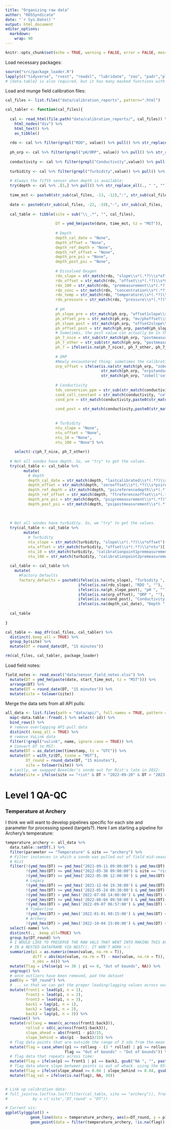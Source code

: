 ```yaml
---
title: "Organizing raw data"
author: "ROSSyndicate"
date: "`r Sys.Date()`"
output: html_document
editor_options: 
  markdown: 
    wrap: 90
---
```


```r
knitr::opts_chunk$set(echo = TRUE, warning = FALSE, error = FALSE, message = FALSE)
```

Load necessary packages:

```r
source("src/package_loader.R")
lapply(c("tidyverse", "rvest", "readxl", "lubridate", "zoo", "padr","plotly"), package_loader)
# {data.table} is also required, but it has many masked functions with tidyverse that I'll need to explore more in depth.
```

Load and munge field calibration files:

```r
cal_files <- list.files("data/calibration_reports", pattern=".html")

cal_tabler <- function(cal_files){
  
  cal <- read_html(file.path("data/calibration_reports/", cal_files)) %>%
    html_nodes("div") %>%
    html_text() %>%
    as_tibble()
  
  rdo <- cal %>% filter(grepl("RDO", value)) %>% pull() %>% str_replace_all(., " ", "") %>% tolower()
  
  ph_orp <- cal %>% filter(grepl("pH/ORP", value)) %>% pull() %>% str_replace_all(., " ", "") %>% tolower()
  
  conductivity <- cal %>% filter(grepl("Conductivity",value)) %>% pull() %>% str_replace_all(., " ", "") %>% tolower()
  
  turbidity <- cal %>% filter(grepl("Turbidity",value)) %>% pull() %>% str_replace_all(., " ", "") %>% tolower()
  
  # Always the fifth sensor when depth is available:
  try(depth <- cal %>% .[5,] %>% pull() %>% str_replace_all(., " ", "") %>% tolower())
  
  time_mst <- paste0(str_sub(cal_files, -13, -12),":", str_sub(cal_files, -11, -10))
  
  date <- paste0(str_sub(cal_files, -22, -19),"-", str_sub(cal_files, -18, -17),"-", str_sub(cal_files, -16, -15))
  
  cal_table <- tibble(site = sub("\\_.*", "", cal_files),
                      
                      DT = ymd_hm(paste(date, time_mst, tz = "MST")),
                      
                      # Depth
                      depth_cal_date = "None",
                      depth_offset = "None",
                      depth_ref_depth = "None",
                      depth_ref_offset = "None",
                      depth_pre_psi = "None",
                      depth_post_psi = "None",
                      
                      # Dissolved Oxygen
                      rdo_slope = str_match(rdo, "slope\\s*(.*?)\\s*offset")[,2],
                      rdo_offset = str_match(rdo, "offset\\s*(.*?)\\s*mg/l")[,2],
                      rdo_100 = str_match(rdo, "premeasurement\\s*(.*?)\\s*%satpost")[,2],
                      rdo_conc = str_match(rdo, "concentration\\s*(.*?)\\s*mg/lpremeasurement")[,2],
                      rdo_temp = str_match(rdo, "temperature\\s*(.*?)\\s*°c")[,2],
                      rdo_pressure = str_match(rdo, "pressure\\s*(.*?)\\s*mbar")[,2],
                      
                      # pH
                      ph_slope_pre = str_match(ph_orp, "offset1slope\\s*(.*?)\\s*mv/ph")[,2],
                      ph_offset_pre = str_match(ph_orp, "mv/phoffset\\s*(.*?)\\s*mvslopeandoffset2")[,2],
                      ph_slope_post = str_match(ph_orp, "offset2slope\\s*(.*?)\\s*mv/ph")[,2],
                      ph_offset_post = str_match(ph_orp, paste0(ph_slope_post,"mv/phoffset\\s*(.*?)\\s*mvorporp"))[,2],
                      # Sometimes, the post value can actually be in the high 6 pH... therefore the post measurement regex matching text is conditional
                      ph_7_nice = str_sub(str_match(ph_orp, "postmeasurementph7\\s*(.*?)\\s*mvcal")[,2], 10, nchar(str_match(ph_orp, "postmeasurementph7\\s*(.*?)\\s*mvcal")[,2])),
                      ph_7_other = str_sub(str_match(ph_orp, "postmeasurementph6\\s*(.*?)\\s*mvcal")[,2], 10, nchar(str_match(ph_orp, "postmeasurementph6\\s*(.*?)\\s*mvcal")[,2])),
                      ph_7 = ifelse(is.na(ph_7_nice), ph_7_other, ph_7_nice),
                      
                      # ORP
                      #Newly encountered thing: sometimes the calibration report calls the ORP standard Zobell's, sometimes it's just called "ORP Standard":
                      orp_offset = ifelse(is.na(str_match(ph_orp, "zobell'soffset\\s*(.*?)\\s*mvtemperature")[,2]),
                                          str_match(ph_orp, "orpstandardoffset\\s*(.*?)\\s*mvtemperature")[,2],
                                          str_match(ph_orp, "zobell'soffset\\s*(.*?)\\s*mvtemperature")[,2]),
                      
                      # Conductivity
                      tds_conversion_ppm = str_sub(str_match(conductivity, "tdsconversionfactor\\s*(.*?)\\s*cellconstant")[,2], 6, nchar(str_match(conductivity, "tdsconversionfactor\\s*(.*?)\\s*cellconstant")[,2])),
                      cond_cell_constant = str_match(conductivity, "cellconstant\\s*(.*?)\\s*referencetemperature")[,2],
                      cond_pre = str_match(conductivity,paste0(str_match(conductivity,
                                                                         "premeasurementactual\\s*(.*?)\\s*specificconductivity")[,2],"specificconductivity\\s*(.*?)\\s*µs/cmpost"))[,2],
                      cond_post = str_match(conductivity,paste0(str_match(conductivity,
                                                                          "postmeasurementactual\\s*(.*?)\\s*specificconductivity")[,2],"specificconductivity\\s*(.*?)\\s*µs/cm"))[,2],
                      
                      # Turbidity
                      ntu_slope = "None",
                      ntu_offset = "None",
                      ntu_10 = "None",
                      ntu_100 = "None") %>%
    
    select(-c(ph_7_nice, ph_7_other))
  
  # Not all sondes have depth. So, we "try" to get the values.
  try(cal_table <- cal_table %>%
        mutate(
          # Depth
          depth_cal_date = str_match(depth, "lastcalibrated\\s*(.*?)\\s*calibrationdetails")[,2],
          depth_offset = str_match(depth, "zerooffset\\s*(.*?)\\s*psireferencedepth")[,2],
          depth_ref_depth = str_match(depth, "psireferencedepth\\s*(.*?)\\s*ftreferenceoffset")[,2],
          depth_ref_offset = str_match(depth, "ftreferenceoffset\\s*(.*?)\\s*psipremeasurement")[,2],
          depth_pre_psi = str_match(depth, "psipremeasurement\\s*(.*?)\\s*psipostmeasurement")[,2],
          depth_post_psi = str_match(depth, "psipostmeasurement\\s*(.*?)\\s*psi")[,2]))
  
  
  
  # Not all sondes have turbidity. So, we "try" to get the values.
  try(cal_table <- cal_table %>%
        mutate(     
          # Turbidity
          ntu_slope = str_match(turbidity, "slope\\s*(.*?)\\s*offset")[,2],
          ntu_offset = str_match(turbidity, "offset\\s*(.*?)\\s*ntu")[,2],
          ntu_10 = str_match(turbidity, "calibrationpoint1premeasurement\\s*(.*?)\\s*ntupost")[,2],
          ntu_100 = str_match(turbidity, "calibrationpoint2premeasurement\\s*(.*?)\\s*ntupost")[,2]))
  
  cal_table <- cal_table %>%
    mutate(
      #Factory Defaults
      factory_defaults = paste0(ifelse(is.na(ntu_slope), "Turbidity ", ""),
                                ifelse(is.na(rdo_slope), "RDO ", ""),
                                ifelse(is.na(ph_slope_post), "pH ", ""),
                                ifelse(is.na(orp_offset), "ORP ", ""),
                                ifelse(is.na(cond_post), "Conductivity ", ""),
                                ifelse(is.na(depth_cal_date), "Depth ", "")))
  
  cal_table
  
}

cal_table <- map_dfr(cal_files, cal_tabler) %>%
  distinct(.keep_all = TRUE) %>%
  group_by(site) %>%
  mutate(DT = round_date(DT, "15 minutes"))

rm(cal_files, cal_tabler, package_loader)
```

Load field notes:

```r
field_notes <- read_excel("data/sensor_field_notes.xlsx") %>%
  mutate(DT = ymd_hm(paste(date, start_time_mst, tz = "MST"))) %>%
  arrange(DT) %>%
  mutate(DT = round_date(DT, "15 minutes")) %>%
  mutate(site = tolower(site))
```

Merge the data sets from all API pulls:

```r
all_data <- list.files(path = "data/api/", full.names = TRUE, pattern = "*.csv") %>%
  map(~data.table::fread(.) %>% select(-id)) %>%
  bind_rows() %>%
  # remove overlapping API-pull data
  distinct(.keep_all = TRUE) %>%
  # remove VuLink data
  filter(!grepl("vulink", name, ignore.case = TRUE)) %>%
  # Convert DT to MST:
  mutate(DT = as_datetime(timestamp, tz = "UTC")) %>%
  mutate(DT = with_tz(DT, tzone = "MST"),
         DT_round = round_date(DT, "15 minutes"),
         site = tolower(site)) %>%
  # Lastly, we swapped Boxelder's sonde out for Rist's late in 2022:
  mutate(site = ifelse(site == "rist" & DT > "2022-09-20" & DT < "2023-01-01", "boxelder", site))
```

# Level 1 QA-QC

### Temperature at Archery

I think we will want to develop pipelines specific for each site and parameter for
processing speed (targets?). Here I am starting a pipeline for Archery's temperature:

```r
temperature_archery <- all_data %>%
  data.table::setDT(.) %>%
  filter(parameter == "Temperature" & site == "archery") %>%
  # Filter instances in which a sonde was pulled out of field mid-season (basically a backup filter in case a sonde was pulled out of water but the log didn't get stopped):
  # Rist
  filter(!(ymd_hms(DT) >= ymd_hms("2021-09-11 09:00:00") & ymd_hms(DT) <= ymd_hms("2022-04-22 14:00:00") & site == "rist"),
         !(ymd_hms(DT) <= ymd_hms("2022-05-30 09:00:00") & site == "rist"),
         !(ymd_hms(DT) >= ymd_hms('2022-05-06 12:00:00') & ymd_hms(DT) <= ymd_hms('2022-05-09 14:30:00') & site == "rist"),
         # Legacy
         !(ymd_hms(DT) >= ymd_hms('2021-12-04 19:30:00') & ymd_hms(DT) < ymd_hms('2022-04-06 17:30:00') & site == "legacy"),
         !(ymd_hms(DT) >= ymd_hms('2022-05-24 09:30:00') & ymd_hms(DT) < ymd_hms('2022-06-01 13:30:00') & site == "legacy"),
         !(ymd_hms(DT) > ymd_hms('2022-07-08 14:00:00') & ymd_hms(DT) <= ymd_hms('2022-07-12 10:00:00') & site == "legacy"),
         !(ymd_hms(DT) >= ymd_hms('2022-08-04 09:50:00') & ymd_hms(DT) <= ymd_hms('2022-08-25 16:15:00') & site == "legacy"),
         !(ymd_hms(DT) > ymd_hms('2022-09-07 06:57:00') & ymd_hms(DT) <= ymd_hms('2022-09-18 07:00:00') & site == "legacy"),
         # Timberline
         !(ymd_hms(DT) > ymd_hms('2022-01-01 08:15:00') & ymd_hms(DT) <= ymd_hms('2022-04-06 08:15:00') & site == "timberline"),
         # Archery
         !(ymd_hms(DT) > ymd_hms('2022-10-04 15:00:00') & ymd_hms(DT) <= ymd_hms('2022-10-07 16:00:00') & site == "archery")) %>%
  select(-name) %>%
  distinct(., .keep_all=TRUE) %>%
  group_by(DT_round) %>%
  # I WOULD LIKE TO PRESERVE THE RAW VALS THAT WENT INTO MAKING THIS AVERAGE
  # IN A NESTED DATAFRAME VIA NEST(). IT WON'T WORK >:(
  summarize(p1 = as.numeric(mean(value, na.rm = T)),
            diff = abs(min(value, na.rm = T) - max(value, na.rm = T)),
            n_obs = n()) %>%
  mutate(flag = ifelse(p1 >= 30 | p1 <= 0, "Out of bounds", NA)) %>%
  ungroup() %>%
  # once outliers have been removed, pad the dataset
  pad(by = "DT_round") %>%
  # ... so that we can get the proper leading/lagging values across our entire timeseries:
  mutate(front1 = lead(p1, n = 1),
         front2 = lead(p1, n = 2),
         front3 = lead(p1, n = 3),
         back1 = lag(p1, n = 1),
         back2 = lag(p1, n = 2),
         back3 = lag(p1, n = 3)) %>%
  rowwise() %>%
  mutate(rollavg = mean(c_across(front1:back3)),
         rollsd = sd(c_across(front1:back3)),
         slope_ahead = abs(front1 - p1)/15,
         slope_behind = abs(p1 - back1)/15) %>%
  # flag data points that are outside the range of 3 sds from the mean of previous + future 3 data points:
  mutate(flag = case_when((p1 <= rollavg - (3 * rollsd) | p1 >= rollavg + (3 * rollsd)) ~ gsub("NA ", "", paste0(flag, " ", "Outside SD range")),
                          flag == "Out of bounds" ~ "Out of bounds")) %>%
  # flag data that repeats across time:
  mutate(flag = ifelse(p1 == front1 | p1 == back1, gsub("NA ", "", paste0(flag, " ", "Unchanging value")),flag)) %>%
  # flag data where slope between points is out of whack. using the 95th percentile value for now but this is arbitrary
  mutate(flag = ifelse(slope_ahead >= 0.04 | slope_behind >= 0.04, gsub("NA ", "", paste0(flag, " ", "Slope exceedance")), flag)) %>%
  mutate(flag_val = ifelse(is.na(flag), NA, 30))


# Link up calibration data:
# full_join(na.locf(na.locf(filter(cal_table, site == "archery")), fromLast = TRUE), 
#           by = c('site','DT_round' = "DT"))

# Current vis:
ggplotly(ggplot() +
           geom_line(data = temperature_archery, aes(x=DT_round, y = p1))+
           geom_point(data = filter(temperature_archery, !is.na(flag)), aes(x=DT_round, y = p1, color = flag)))
```

